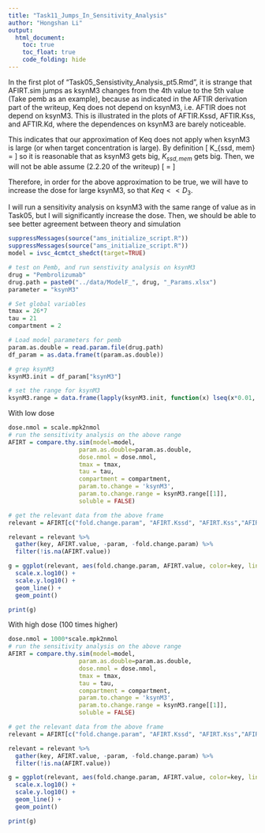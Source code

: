 ```yaml
---
title: "Task11_Jumps_In_Sensitivity_Analysis"
author: "Hongshan Li"
output: 
  html_document:
    toc: true
    toc_float: true
    code_folding: hide
---
```

In the first plot of "Task05_Sensistivity_Analysis_pt5.Rmd", it is strange that
AFIRT.sim jumps as ksynM3 changes from the 4th value to the 5th value
(Take pemb as an example), because
as indicated in the AFTIR derivation part of the writeup, Keq does not depend
on ksynM3, i.e. AFTIR does not depend on ksynM3. This is illustrated in the 
plots of AFTIR.Kssd, AFTIR.Kss, and AFTIR.Kd, where the dependences on ksynM3 are 
barely noticeable. 

This indicates that our approximation of Keq does not apply when ksynM3 is large 
(or when target concentration is large). By definition
\[
    K_{ssd, mem} = \frac{D_3\cdot M_3}{DM_3}
\]
so it is reasonable that as ksynM3 gets big, $K_{ssd, mem}$ gets big. Then, we will
not be able assume (2.2.20 of the writeup)
\[
    \frac{T_3}{T_{3tot}} = \frac{K_{eq}}{K_{eq} + D_3} \sim
    \frac{K_{eq}}{D_3}
\]

Therefore, in order for the above approximation to be true, we will have to increase
the dose for large ksynM3, so that $Keq << D_3$. 

I will run a sensitivity analysis on ksynM3 with the same range of value as in
Task05, but I will significantly increase the dose. Then, we should be able to  
see better agreement between theory and simulation


```r
suppressMessages(source("ams_initialize_script.R"))
suppressMessages(source("ams_initialize_script.R"))
model = ivsc_4cmtct_shedct(target=TRUE)

# test on Pemb, and run senstivity analysis on ksynM3
drug = "Pembrolizumab"
drug.path = paste0("../data/ModelF_", drug, "_Params.xlsx")
parameter = "ksynM3"

# Set global variables
tmax = 26*7
tau = 21
compartment = 2

# Load model parameters for pemb
param.as.double = read.param.file(drug.path)
df_param = as.data.frame(t(param.as.double))

# grep ksynM3
ksynM3.init = df_param["ksynM3"]

# set the range for ksynM3
ksynM3.range = data.frame(lapply(ksynM3.init, function(x) lseq(x*0.01, x*100, 7)))
```
With low dose
```r
dose.nmol = scale.mpk2nmol
# run the sensitivity analysis on the above range
AFIRT = compare.thy.sim(model=model,
                    param.as.double=param.as.double,
                    dose.nmol = dose.nmol,
                    tmax = tmax,
                    tau = tau,
                    compartment = compartment,
                    param.to.change = 'ksynM3',
                    param.to.change.range = ksynM3.range[[1]],
                    soluble = FALSE)

# get the relevant data from the above frame
relevant = AFIRT[c("fold.change.param", "AFIRT.Kssd", "AFIRT.Kss","AFIRT.Kd", "AFIRT.sim", "param")]

relevant = relevant %>% 
  gather(key, AFIRT.value, -param, -fold.change.param) %>%
  filter(!is.na(AFIRT.value))

g = ggplot(relevant, aes(fold.change.param, AFIRT.value, color=key, linetype=key)) +
  scale.x.log10() + 
  scale.y.log10() + 
  geom_line() + 
  geom_point()

print(g)
```

With high dose (100 times higher)
```r
dose.nmol = 1000*scale.mpk2nmol
# run the sensitivity analysis on the above range
AFIRT = compare.thy.sim(model=model,
                    param.as.double=param.as.double,
                    dose.nmol = dose.nmol,
                    tmax = tmax,
                    tau = tau,
                    compartment = compartment,
                    param.to.change = 'ksynM3',
                    param.to.change.range = ksynM3.range[[1]],
                    soluble = FALSE)

# get the relevant data from the above frame
relevant = AFIRT[c("fold.change.param", "AFIRT.Kssd", "AFIRT.Kss","AFIRT.Kd", "AFIRT.sim", "param")]

relevant = relevant %>% 
  gather(key, AFIRT.value, -param, -fold.change.param) %>%
  filter(!is.na(AFIRT.value))

g = ggplot(relevant, aes(fold.change.param, AFIRT.value, color=key, linetype=key)) +
  scale.x.log10() + 
  scale.y.log10() + 
  geom_line() + 
  geom_point()

print(g)
```
